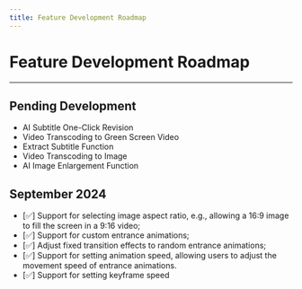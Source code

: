 ```yaml
---
title: Feature Development Roadmap
---
```


# Feature Development Roadmap

----

## Pending Development
- AI Subtitle One-Click Revision
- Video Transcoding to Green Screen Video
- Extract Subtitle Function
- Video Transcoding to Image
- AI Image Enlargement Function

## September 2024
- [✅] Support for selecting image aspect ratio, e.g., allowing a 16:9 image to fill the screen in a 9:16 video;
- [✅] Support for custom entrance animations;
- [✅] Adjust fixed transition effects to random entrance animations;
- [✅] Support for setting animation speed, allowing users to adjust the movement speed of entrance animations.
- [✅] Support for setting keyframe speed
